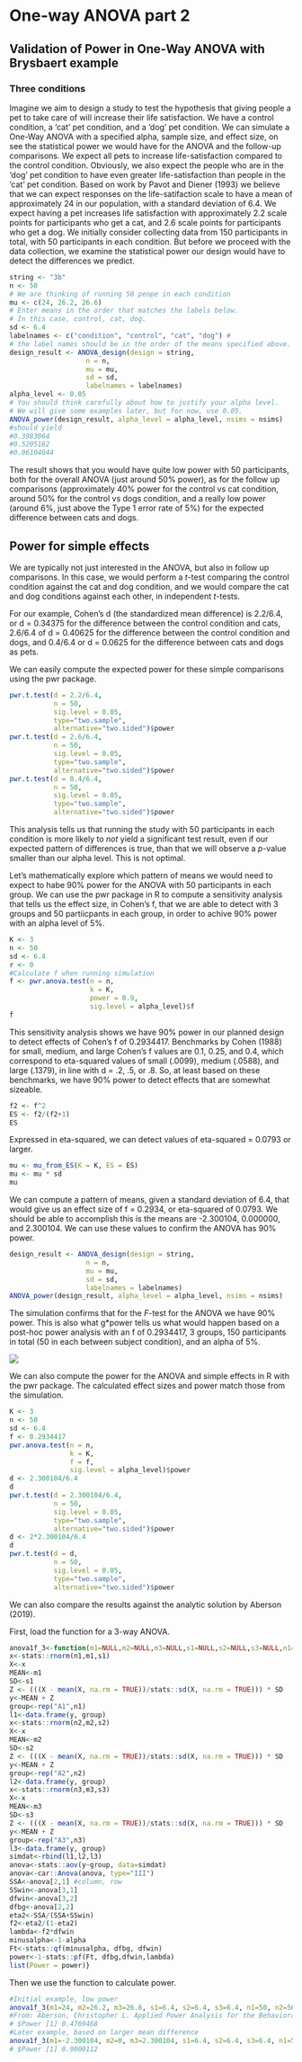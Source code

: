 # One-way ANOVA part 2



## Validation of Power in One-Way ANOVA with Brysbaert example



### Three conditions

Imagine we aim to design a study to test the hypothesis that giving people a pet to take care of will increase their life satisfaction. We have a control condition, a 'cat' pet condition, and a 'dog' pet condition. We can simulate a One-Way ANOVA with a specified alpha, sample size, and effect size, on see the statistical power we would have for the ANOVA and the follow-up comparisons. We expect all pets to increase life-satisfaction compared to the control condition. Obviously, we also expect the people who are in the 'dog' pet condition to have even greater life-satisfaction than people in the 'cat' pet condition. Based on work by Pavot and Diener (1993) we believe that we can expect responses on the life-satifaction scale to have a mean of approximately 24 in our population, with a standard deviation of 6.4. We expect having a pet increases life satisfaction with approximately 2.2 scale points for participants who get a cat, and 2.6 scale points for participants who get a dog. We initially consider collecting data from 150 participants in total, with 50 participants in each condition. But before we proceed with the data collection, we examine the statistical power our design would have to detect the differences we predict.

```{r}
string <- "3b"
n <- 50
# We are thinking of running 50 peope in each condition
mu <- c(24, 26.2, 26.6)
# Enter means in the order that matches the labels below.
# In this case, control, cat, dog. 
sd <- 6.4
labelnames <- c("condition", "control", "cat", "dog") #
# the label names should be in the order of the means specified above.
design_result <- ANOVA_design(design = string,
                   n = n, 
                   mu = mu, 
                   sd = sd, 
                   labelnames = labelnames)
alpha_level <- 0.05
# You should think carefully about how to justify your alpha level.
# We will give some examples later, but for now, use 0.05.
ANOVA_power(design_result, alpha_level = alpha_level, nsims = nsims)
#should yield
#0.3983064
#0.5205162
#0.06104044
```

The result shows that you would have quite low power with 50 participants, both for the overall ANOVA (just around 50% power), as for the follow up comparisons (approximately 40% power for the control vs cat condition, around 50% for the control vs dogs condition, and a really low power (around 6%, just above the Type 1 error rate of 5%) for the expected difference between cats and dogs. 

## Power for simple effects

We are typically not just interested in the ANOVA, but also in follow up comparisons. In this case, we would perform a *t*-test comparing the control condition against the cat and dog condition, and we would compare the cat and dog conditions against each other, in independent *t*-tests. 

For our example, Cohen's d (the standardized mean difference) is 2.2/6.4, or d = 0.34375 for the difference between the control condition and cats, 2.6/6.4 of d = 0.40625 for the difference between the control condition and dogs, and 0.4/6.4 or d = 0.0625 for the difference between cats and dogs as pets. 

We can easily compute the expected power for these simple comparisons using the pwr package.

```{r}
pwr.t.test(d = 2.2/6.4,
           n = 50,
           sig.level = 0.05,
           type="two.sample",
           alternative="two.sided")$power
pwr.t.test(d = 2.6/6.4,
           n = 50,
           sig.level = 0.05,
           type="two.sample",
           alternative="two.sided")$power
pwr.t.test(d = 0.4/6.4,
           n = 50,
           sig.level = 0.05,
           type="two.sample",
           alternative="two.sided")$power
```

This analysis tells us that running the study with 50 participants in each condition is more likely to *not* yield a significant test result, even if our expected pattern of differences is true, than that we will observe a *p*-value smaller than our alpha level. This is not optimal. 

Let's mathematically explore which pattern of means we would need to expect to habe 90% power for the ANOVA with 50 participants in each group. We can use the pwr package in R to compute a sensitivity analysis that tells us the effect size, in Cohen's f, that we are able to detect with 3 groups and 50 partiicpants in each group, in order to achive 90% power with an alpha level of 5%. 

```{r}
K <- 3
n <- 50
sd <- 6.4
r <- 0
#Calculate f when running simulation
f <- pwr.anova.test(n = n,
                    k = K,
                    power = 0.9,
                    sig.level = alpha_level)$f
f
```

This sensitivity analysis shows we have 90% power in our planned design to detect effects of Cohen's f of 0.2934417. Benchmarks by Cohen (1988) for small, medium, and large Cohen's f values are 0.1, 0.25, and 0.4, which correspond to eta-squared values of small (.0099), medium (.0588), and large (.1379), in line with d = .2, .5, or .8. So, at least based on these benchmarks, we have 90% power to detect effects that are somewhat sizeable.

```{r}
f2 <- f^2
ES <- f2/(f2+1)
ES
```

Expressed in eta-squared, we can detect values of eta-squared = 0.0793 or larger. 

```{r}
mu <- mu_from_ES(K = K, ES = ES)
mu <- mu * sd
mu
```

We can compute a pattern of means, given a standard deviation of 6.4, that would give us an effect size of f = 0.2934, or eta-squared of 0.0793. We should be able to accomplish this is the means are -2.300104, 0.000000, and 2.300104. We can use these values to confirm the ANOVA has 90% power.

```{r}
design_result <- ANOVA_design(design = string,
                   n = n, 
                   mu = mu, 
                   sd = sd, 
                   labelnames = labelnames)
ANOVA_power(design_result, alpha_level = alpha_level, nsims = nsims)
```

The simulation confirms that for the *F*-test for the ANOVA we have 90% power. This is also what g*power tells us what would happen based on a post-hoc power analysis with an f of 0.2934417, 3 groups, 150 participants in total (50 in each between subject condition), and an alpha of 5%. 

![](screenshots/gpower_7.png)

We can also compute the power for the ANOVA and simple effects in R with the pwr package. The calculated effect sizes and power match those from the simulation.

```{r}
K <- 3
n <- 50
sd <- 6.4
f <- 0.2934417
pwr.anova.test(n = n,
               k = K,
               f = f,
               sig.level = alpha_level)$power
d <- 2.300104/6.4
d
pwr.t.test(d = 2.300104/6.4,
           n = 50,
           sig.level = 0.05,
           type="two.sample",
           alternative="two.sided")$power
d <- 2*2.300104/6.4
d
pwr.t.test(d = d,
           n = 50,
           sig.level = 0.05,
           type="two.sample",
           alternative="two.sided")$power
```

We can also compare the results against the analytic solution by Aberson (2019).

First, load the function for a 3-way ANOVA.

```{r}
anova1f_3<-function(m1=NULL,m2=NULL,m3=NULL,s1=NULL,s2=NULL,s3=NULL,n1=NULL,n2=NULL,n3=NULL,alpha=.05){
x<-stats::rnorm(n1,m1,s1)
X<-x
MEAN<-m1
SD<-s1
Z <- (((X - mean(X, na.rm = TRUE))/stats::sd(X, na.rm = TRUE))) * SD
y<-MEAN + Z
group<-rep("A1",n1)
l1<-data.frame(y, group)
x<-stats::rnorm(n2,m2,s2)
X<-x
MEAN<-m2
SD<-s2
Z <- (((X - mean(X, na.rm = TRUE))/stats::sd(X, na.rm = TRUE))) * SD
y<-MEAN + Z
group<-rep("A2",n2)
l2<-data.frame(y, group)
x<-stats::rnorm(n3,m3,s3)
X<-x
MEAN<-m3
SD<-s3
Z <- (((X - mean(X, na.rm = TRUE))/stats::sd(X, na.rm = TRUE))) * SD
y<-MEAN + Z
group<-rep("A3",n3)
l3<-data.frame(y, group)
simdat<-rbind(l1,l2,l3)
anova<-stats::aov(y~group, data=simdat)
anova<-car::Anova(anova, type="III")
SSA<-anova[2,1] #column, row
SSwin<-anova[3,1]
dfwin<-anova[3,2]
dfbg<-anova[2,2]
eta2<-SSA/(SSA+SSwin)
f2<-eta2/(1-eta2)
lambda<-f2*dfwin
minusalpha<-1-alpha
Ft<-stats::qf(minusalpha, dfbg, dfwin)
power<-1-stats::pf(Ft, dfbg,dfwin,lambda)
list(Power = power)}
```

Then we use the function to calculate power.

```{r}
#Initial example, low power
anova1f_3(m1=24, m2=26.2, m3=26.6, s1=6.4, s2=6.4, s3=6.4, n1=50, n2=50, n3=50, alpha=.05)
#From: Aberson, Christopher L. Applied Power Analysis for the Behavioral Sciences, 2nd Edition. 
# $Power [1] 0.4769468
#Later example, based on larger mean difference
anova1f_3(m1=-2.300104, m2=0, m3=2.300104, s1=6.4, s2=6.4, s3=6.4, n1=50, n2=50, n3=50, alpha=.05)
# $Power [1] 0.9000112
```
